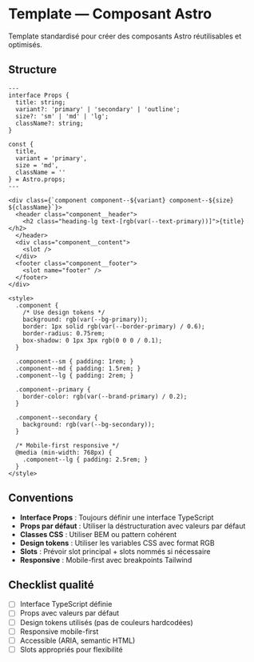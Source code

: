 # Template — Composant Astro

Template standardisé pour créer des composants Astro réutilisables et optimisés.

## Structure

```astro
---
interface Props {
  title: string;
  variant?: 'primary' | 'secondary' | 'outline';
  size?: 'sm' | 'md' | 'lg';
  className?: string;
}

const {
  title,
  variant = 'primary',
  size = 'md',
  className = ''
} = Astro.props;
---

<div class={`component component--${variant} component--${size} ${className}`}>
  <header class="component__header">
    <h2 class="heading-lg text-[rgb(var(--text-primary))]">{title}</h2>
  </header>
  <div class="component__content">
    <slot />
  </div>
  <footer class="component__footer">
    <slot name="footer" />
  </footer>
</div>

<style>
  .component {
    /* Use design tokens */
    background: rgb(var(--bg-primary));
    border: 1px solid rgb(var(--border-primary) / 0.6);
    border-radius: 0.75rem;
    box-shadow: 0 1px 3px rgb(0 0 0 / 0.1);
  }

  .component--sm { padding: 1rem; }
  .component--md { padding: 1.5rem; }
  .component--lg { padding: 2rem; }

  .component--primary {
    border-color: rgb(var(--brand-primary) / 0.2);
  }

  .component--secondary {
    background: rgb(var(--bg-secondary));
  }

  /* Mobile-first responsive */
  @media (min-width: 768px) {
    .component--lg { padding: 2.5rem; }
  }
</style>
```

## Conventions

- **Interface Props** : Toujours définir une interface TypeScript
- **Props par défaut** : Utiliser la déstructuration avec valeurs par défaut
- **Classes CSS** : Utiliser BEM ou pattern cohérent
- **Design tokens** : Utiliser les variables CSS avec format RGB
- **Slots** : Prévoir slot principal + slots nommés si nécessaire
- **Responsive** : Mobile-first avec breakpoints Tailwind

## Checklist qualité

- [ ] Interface TypeScript définie
- [ ] Props avec valeurs par défaut
- [ ] Design tokens utilisés (pas de couleurs hardcodées)
- [ ] Responsive mobile-first
- [ ] Accessible (ARIA, semantic HTML)
- [ ] Slots appropriés pour flexibilité
